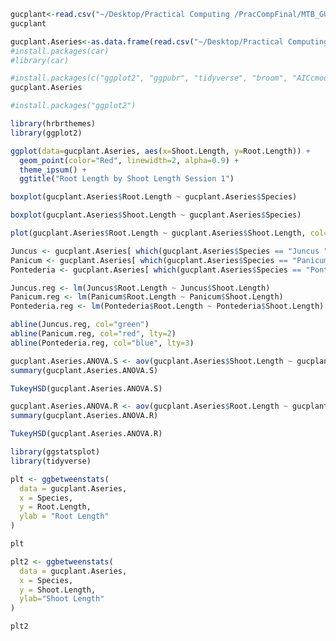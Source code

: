 ```r
gucplant<-read.csv("~/Desktop/Practical Computing /PracCompFinal/MTB_GUC_Plant Measurements_PracComp.csv", header = TRUE)
gucplant
```

```r
gucplant.Aseries<-as.data.frame(read.csv("~/Desktop/Practical Computing /PracCompFinal/MTB_GUC_Plant Measurements_PracComp-BREWER.csv", header=TRUE))
#install.packages(car)
#library(car)
```

```r
#install.packages(c("ggplot2", "ggpubr", "tidyverse", "broom", "AICcmodavg"))
gucplant.Aseries
```


```r
#install.packages("ggplot2")
```

```r
library(hrbrthemes)
library(ggplot2)

ggplot(data=gucplant.Aseries, aes(x=Shoot.Length, y=Root.Length)) +
  geom_point(color="Red", linewidth=2, alpha=0.9) +
  theme_ipsum() +
  ggtitle("Root Length by Shoot Length Session 1")
```


```r
boxplot(gucplant.Aseries$Root.Length ~ gucplant.Aseries$Species)
```

```r
boxplot(gucplant.Aseries$Shoot.Length ~ gucplant.Aseries$Species)
```


```r
plot(gucplant.Aseries$Root.Length ~ gucplant.Aseries$Shoot.Length, col=factor(gucplant.Aseries$Species))

Juncus <- gucplant.Aseries[ which(gucplant.Aseries$Species == "Juncus "), ]
Panicum <- gucplant.Aseries[ which(gucplant.Aseries$Species == "Panicum"), ]
Pontederia <- gucplant.Aseries[ which(gucplant.Aseries$Species == "Pontederia"), ]

Juncus.reg <- lm(Juncus$Root.Length ~ Juncus$Shoot.Length)
Panicum.reg <- lm(Panicum$Root.Length ~ Panicum$Shoot.Length)
Pontederia.reg <- lm(Pontederia$Root.Length ~ Pontederia$Shoot.Length)

abline(Juncus.reg, col="green")
abline(Panicum.reg, col="red", lty=2)
abline(Pontederia.reg, col="blue", lty=3)
```

```r
gucplant.Aseries.ANOVA.S <- aov(gucplant.Aseries$Shoot.Length ~ gucplant.Aseries$Species)
summary(gucplant.Aseries.ANOVA.S)
```

```r
TukeyHSD(gucplant.Aseries.ANOVA.S)
```

```r
gucplant.Aseries.ANOVA.R <- aov(gucplant.Aseries$Root.Length ~ gucplant.Aseries$Species)
summary(gucplant.Aseries.ANOVA.R)
```

```r
TukeyHSD(gucplant.Aseries.ANOVA.R)
```

```r
library(ggstatsplot)
library(tidyverse)

plt <- ggbetweenstats(
  data = gucplant.Aseries,
  x = Species,
  y = Root.Length,
  ylab = "Root Length"
)

plt
```

```r
plt2 <- ggbetweenstats(
  data = gucplant.Aseries,
  x = Species,
  y = Shoot.Length, 
  ylab="Shoot Length"
)

plt2
```











